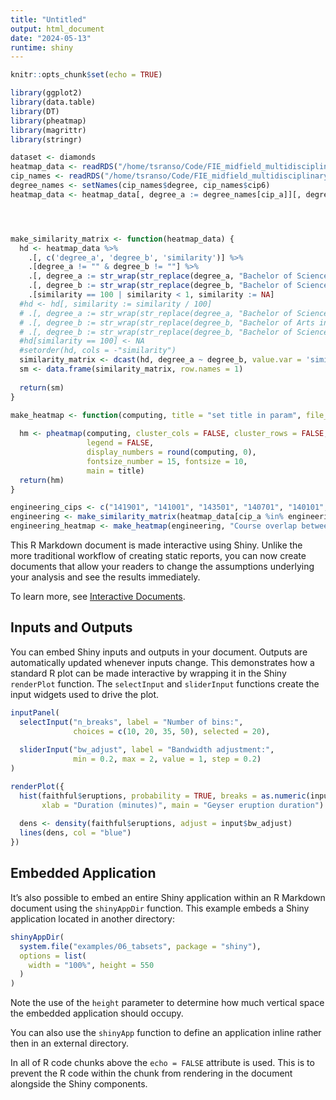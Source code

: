 ```yaml
---
title: "Untitled"
output: html_document
date: "2024-05-13"
runtime: shiny
---
```


```r
knitr::opts_chunk$set(echo = TRUE)

library(ggplot2)
library(data.table)
library(DT)
library(pheatmap)
library(magrittr)
library(stringr)

dataset <- diamonds
heatmap_data <- readRDS("/home/tsranso/Code/FIE_midfield_multidisciplinary_2024/01-data-analysis/heatmap_data.RData")
cip_names <- readRDS("/home/tsranso/Code/FIE_midfield_multidisciplinary_2024/midfield_cips_and_names.rds")
degree_names <- setNames(cip_names$degree, cip_names$cip6)
heatmap_data <- heatmap_data[, degree_a := degree_names[cip_a]][, degree_b := degree_names[cip_b]]




make_similarity_matrix <- function(heatmap_data) {
  hd <- heatmap_data %>% 
    .[, c('degree_a', 'degree_b', 'similarity')] %>% 
    .[degree_a != "" & degree_b != ""] %>% 
    .[, degree_a := str_wrap(str_replace(degree_a, "Bachelor of Science in", ""), width = 15, whitespace_only = T)] %>% 
    .[, degree_b := str_wrap(str_replace(degree_b, "Bachelor of Science in", ""), width = 15, whitespace_only = T)] %>% 
    .[similarity == 100 | similarity < 1, similarity := NA]
  #hd <- hd[, similarity := similarity / 100]
  # .[, degree_a := str_wrap(str_replace(degree_a, "Bachelor of Science in", "BSc"), width = 15, whitespace_only = T)] %>% 
  # .[, degree_b := str_wrap(str_replace(degree_b, "Bachelor of Arts in", "BA"), width = 15, whitespace_only = T)] %>% 
  # .[, degree_b := str_wrap(str_replace(degree_b, "Bachelor of Science in", "BSc"), width = 15, whitespace_only = T)]
  #hd[similarity == 100] <- NA
  #setorder(hd, cols = -"similarity")
  similarity_matrix <- dcast(hd, degree_a ~ degree_b, value.var = 'similarity')
  sm <- data.frame(similarity_matrix, row.names = 1)
  
  return(sm)
}

make_heatmap <- function(computing, title = "set title in param", file_name = NULL, w = 5, h = 5) {
  
  hm <- pheatmap(computing, cluster_cols = FALSE, cluster_rows = FALSE, cellwidth = 40, cellheight = 40,
                 legend = FALSE, 
                 display_numbers = round(computing, 0),
                 fontsize_number = 15, fontsize = 10, 
                 main = title)
  return(hm)
}

engineering_cips <- c("141901", "141001", "143501", "140701", "140101", "140301", "140501", "140801", "140901", "140903")
engineering <- make_similarity_matrix(heatmap_data[cip_a %in% engineering_cips & cip_b %in% engineering_cips])
engineering_heatmap <- make_heatmap(engineering, "Course overlap between engineering programs", file_name = "engineering", w = 7, h = 8)

```

This R Markdown document is made interactive using Shiny. Unlike the more traditional workflow of creating static reports, you can now create documents that allow your readers to change the assumptions underlying your analysis and see the results immediately. 

To learn more, see [Interactive Documents](http://rmarkdown.rstudio.com/authoring_shiny.html).

## Inputs and Outputs

You can embed Shiny inputs and outputs in your document. Outputs are automatically updated whenever inputs change.  This demonstrates how a standard R plot can be made interactive by wrapping it in the Shiny `renderPlot` function. The `selectInput` and `sliderInput` functions create the input widgets used to drive the plot.

```r
inputPanel(
  selectInput("n_breaks", label = "Number of bins:",
              choices = c(10, 20, 35, 50), selected = 20),
  
  sliderInput("bw_adjust", label = "Bandwidth adjustment:",
              min = 0.2, max = 2, value = 1, step = 0.2)
)

renderPlot({
  hist(faithful$eruptions, probability = TRUE, breaks = as.numeric(input$n_breaks),
       xlab = "Duration (minutes)", main = "Geyser eruption duration")
  
  dens <- density(faithful$eruptions, adjust = input$bw_adjust)
  lines(dens, col = "blue")
})
```

## Embedded Application

It's also possible to embed an entire Shiny application within an R Markdown document using the `shinyAppDir` function. This example embeds a Shiny application located in another directory:

```r
shinyAppDir(
  system.file("examples/06_tabsets", package = "shiny"),
  options = list(
    width = "100%", height = 550
  )
)
```

Note the use of the `height` parameter to determine how much vertical space the embedded application should occupy.

You can also use the `shinyApp` function to define an application inline rather then in an external directory.

In all of R code chunks above the `echo = FALSE` attribute is used. This is to prevent the R code within the chunk from rendering in the document alongside the Shiny components.



